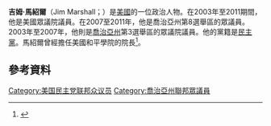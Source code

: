 '''吉姆·馬紹爾'''（Jim Marshall；{{bd|1948年|3月31日}}）是[[美國|美國]]的一位政治人物。在2003年至2011期間，他是美國眾議院議員。在2007至2011年，他是喬治亞州第8選舉區的眾議員。2003年至2007年，他則是[[喬治亞州|喬治亞州]]第3選舉區的眾議院議員。他的黨籍是[[民主黨_(美國)|民主黨]]。馬紹爾曾經擔任美國和平學院的院長<ref>{{cite news|last1=Lubold|first1=Gordon|title=FP's Situation Report: Iran Nuke Accord Advances|url=http://www.foreignpolicy.com/articles/2014/01/13/fps_situation_report_iran_nuke_accord_advances|accessdate=26 June 2014|date=13 January 2014|archive-date=2014-02-09|archive-url=https://web.archive.org/web/20140209132426/http://www.foreignpolicy.com/articles/2014/01/13/fps_situation_report_iran_nuke_accord_advances|dead-url=no}}</ref>。
== 參考資料 ==
{{reflist}}
[[Category:美国民主党联邦众议员|Category:美国民主党联邦众议员]]
[[Category:喬治亞州聯邦眾議員|Category:喬治亞州聯邦眾議員]]